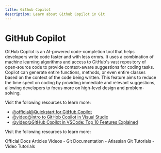 ```yaml
---
title: Github Copilot
description: Learn about Github Copilot in Git
---
```


# GitHub Copilot

GitHub Copilot is an AI-powered code-completion tool that helps developers write code faster and with less errors. It uses a combination of machine learning algorithms and access to GitHub's vast repository of open-source code to provide context-aware suggestions for coding tasks. Copilot can generate entire functions, methods, or even entire classes based on the context of the code being written. This feature aims to reduce the time spent on coding by providing immediate and relevant suggestions, allowing developers to focus more on high-level design and problem-solving.

Visit the following resources to learn more:

- [@official@Quickstart for GitHub Copilot](https://docs.github.com/en/copilot/quickstart)
- [@video@Intro to GitHob Copilot in Visual Studio](https://www.youtube.com/watch?v=z1ycDvspv8U)
- [@video@GitHub Copilot in VSCode: Top 10 Features Explained](https://www.youtube.com/watch?v=2nPoiUJpDaU)

Visit the following resources to learn more:

<Tabs defaultValue="official">
<TabsList>
<TabsTrigger value="official">Official Docs</TabsTrigger>
<TabsTrigger value="article">Articles</TabsTrigger>
<TabsTrigger value="video">Videos</TabsTrigger>
</TabsList>

<TabsContent value="official">
- <Link href="https://git-scm.com/docs">Git Documentation</Link>
</TabsContent>
<TabsContent value="article">
- <Link href="https://www.atlassian.com/git/tutorials">Atlassian Git Tutorials</Link>
</TabsContent>
<TabsContent value="video">
- <Link href="https://www.youtube.com/results?search_query=git+github-copilot+tutorial">Video Tutorials</Link>
</TabsContent>
</Tabs>

<Outlet path="5-github/basics/github-copilot" />
